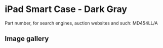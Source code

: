 
# iPad Smart Case - Dark Gray

Part number, for search engines, auction websites and such: MD454LL/A

## Image gallery

<div style={{ width: '100%', maxWidth: '768px' }}>
<GalleryComponent
    images={[
      {
        original: "/everysource/MD454.webp",
        thumbnail: "/everypreview/MD454.webp",
      },
      {
        original: "/everysource/MD454_AV1.webp",
        thumbnail: "/everypreview/MD454_AV1.webp",
      },
      {
        original: "/everysource/MD454_AV1_BLACK.webp",
        thumbnail: "/everypreview/MD454_AV1_BLACK.webp",
      },
      {
        original: "/everysource/MD454_AV1_WHITE.webp",
        thumbnail: "/everypreview/MD454_AV1_WHITE.webp",
      },
      {
        original: "/everysource/MD454_AV2.webp",
        thumbnail: "/everypreview/MD454_AV2.webp",
      },
      {
        original: "/everysource/MD454_AV2_BLACK.webp",
        thumbnail: "/everypreview/MD454_AV2_BLACK.webp",
      },
      {
        original: "/everysource/MD454_AV3.webp",
        thumbnail: "/everypreview/MD454_AV3.webp",
      },
      {
        original: "/everysource/MD454_AV3_BLACK.webp",
        thumbnail: "/everypreview/MD454_AV3_BLACK.webp",
      },
      {
        original: "/everysource/MD454_AV4.webp",
        thumbnail: "/everypreview/MD454_AV4.webp",
      },
      {
        original: "/everysource/MD454_AV4_BLACK.webp",
        thumbnail: "/everypreview/MD454_AV4_BLACK.webp",
      },
      {
        original: "/everysource/MD454_AV5.webp",
        thumbnail: "/everypreview/MD454_AV5.webp",
      },
      {
        original: "/everysource/MD454_AV6.webp",
        thumbnail: "/everypreview/MD454_AV6.webp",
      }
    ]}
  />
</div>